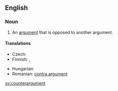 ==English==
{{wikipedia}}

===Noun===
{{en-noun}}

# An [[argument]] that is opposed to another argument.

====Translations====
{{trans-top|an argument that is opposed to another argument}}
* Czech: {{t-|cs|protiargument|m}}
* Finnish: {{t-|fi|vastaväite}}, {{t-|fi|vasta-argumentti}}
{{trans-mid}}
* Hungarian: {{t-|hu|ellenérv}}
* Romanian: [[contra argument]]
{{trans-bottom}}

[[sv:counterargument]]